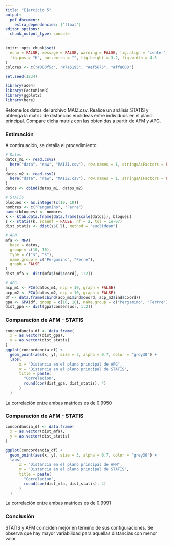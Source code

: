 ```yaml
---
title: "Ejercicio 5"
output: 
  pdf_document:
    extra_dependencies: ["float"]
editor_options: 
  chunk_output_type: console
---
```


```r
knitr::opts_chunk$set(
  echo = FALSE, message = FALSE, warning = FALSE, fig.align = "center",
  fig.pos = "H", out.extra = "", fig.height = 3.2, fig.width = 4.5
)
colores <- c("#003f5c", "#7a5195", "#ef5675", "#ffa600")

set.seed(1234)

library(ade4)
library(FactoMineR)
library(ggplot2)
library(here)
```

Retome los datos del archivo MAIZ.csv. Realice un análisis STATIS y obtenga la
matriz de distancias euclídeas entre individuos en el plano principal. Compare 
dicha matriz con las obtenidas a partir de AFM y APG.

### Estimación

A continuación, se detalla el procedimiento

```r
# Datos
datos_m1 <- read.csv2(
  here("data", "raw", "MAIZ1.csv"), row.names = 1, stringsAsFactors = FALSE
)
datos_m2 <- read.csv2(
  here("data", "raw", "MAIZ2.csv"), row.names = 1, stringsAsFactors = FALSE
)
datos <- cbind(datos_m1, datos_m2)
```


```r
# STATIS
bloques <- as.integer(c(10, 10))
nombres <- c("Pergamino", "Ferre")
names(bloques) <- nombres
k <- ktab.data.frame(data.frame(scale(datos)), bloques)
s <- statis(k, scannf = FALSE, nf = 2, tol = 1e-07)
dist_statis <- dist(s$C.li, method = "euclidean")
```


```r
# AFM
mfa <- MFA(
  base = datos, 
  group = c(10, 10), 
  type = c("s", "s"), 
  name.group = c("Pergamino", "Ferre"),
  graph = FALSE
)
dist_mfa <- dist(mfa$ind$coord[, 1:2])
```


```r
# APG.
acp_m1 <- PCA(datos_m1, ncp = 10, graph = FALSE)
acp_m2 <- PCA(datos_m2, ncp = 10, graph = FALSE)
df <- data.frame(cbind(acp_m1$ind$coord, acp_m2$ind$coord))
gpa <- GPA(df, group = c(10, 10), name.group = c("Pergamino", "Ferrre"), graph = FALSE)
dist_gpa <- dist(gpa$consensus[, 1:2])
```

### Comparación de AFM - STATIS

```r

concordancia_df <- data.frame(
  x = as.vector(dist_gpa),
  y = as.vector(dist_statis)
)
ggplot(concordancia_df) + 
  geom_point(aes(x, y), size = 3, alpha = 0.7, color = "grey30") + 
  labs(
      x = "Distancia en el plano principal de APG",
      y = "Distancia en el plano principal de STATIS",
      title = paste(
        "Correlacion", 
        round(cor(dist_gpa, dist_statis), 4)
      )
  )
```

La correlación entre ambas matrices es de 0.9950

### Comparación de AFM - STATIS

```r
concordancia_df <- data.frame(
  x = as.vector(dist_mfa),
  y = as.vector(dist_statis)
)

ggplot(concordancia_df) + 
  geom_point(aes(x, y), size = 3, alpha = 0.7, color = "grey30") + 
  labs(
      x = "Distancia en el plano principal de AFM",
      y = "Distancia en el plano principal de STATIS",
      title = paste(
        "Correlacion", 
        round(cor(dist_mfa, dist_statis), 4)
      )
  )
```

La correlación entre ambas matrices es de 0.9991


### Conclusión

STATIS y AFM coinciden mejor en término de sus configuraciones. Se observa que hay mayor variabilidad para aquellas distancias con menor valor.

